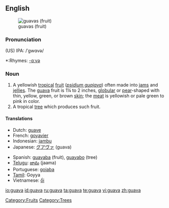 {{wikipedia}}
==English==
[[Image:Psidium guajava fruit.jpg|thumb|guavas (fruit)]]

===Pronunciation===
(US) IPA: /ˈgwɑvə/
*:Rhymes: [[Rhymes:English:-ɑːvə|-ɑːvə]]

===Noun===
{{en-noun}}

# A yellowish [[tropical]] [[fruit]] (''[[psidium guajava]]'') often made into [[jam]]s and [[jelly|jellies]]. The [[guava]] fruit is 1¼ to 2 inches, [[globular]] or [[pear]]-shaped with thin, yellow, green, or brown [[skin]]; the [[meat]] is yellowish or pale green to pink in color.
# A tropical [[tree]] which produces such fruit.

====Translations====
{{top}}
*Dutch: [[guave]]
*French: [[goyavier]]
*Indonesian: [[jambu]]
*Japanese: [[グアヴァ]] (guava)
{{mid}}
*Spanish: [[guayaba]] (fruit),  [[guayabo]] (tree)
*[[Telugu]]: [[జామ]] (jaama)
*Portuguese: [[goiaba]]
*[[Tamil]]: Goyya
*Vietnamese: [[ổi]]
{{bottom}}

[[Category:Fruits]]
[[Category:Trees]]

[[io:guava]]
[[id:guava]]
[[ru:guava]]
[[ta:guava]]
[[te:guava]]
[[vi:guava]]
[[zh:guava]]